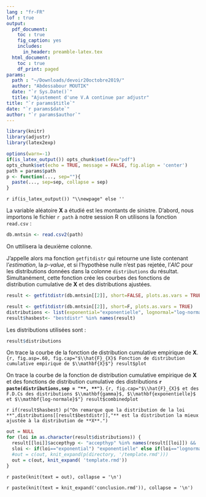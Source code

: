 ```yaml
---
lang : "fr-FR"
lof : true
output:
  pdf_document: 
    toc : true
    fig_caption: yes 
    includes:  
      in_header: preamble-latex.tex   
  html_document:
    toc : true
    df_print: paged    
params:
  path : "~/Downloads/devoir20octobre2019/"
  author: "Abdessabour MOUTIK"
  date: "`r Sys.Date()`"
  title: "Ajustement d'une V.A continue par adjustr"
title: "`r params$title`"
date: "`r params$date`"
author: "`r params$author`"
---
```


```r
library(knitr)
library(adjustr)
library(latex2exp)
```

```r
options(warn=-1)
if(is_latex_output()) opts_chunk$set(dev="pdf")
opts_chunk$set(echo = TRUE, message = FALSE, fig.align = 'center')
path = params$path
p <- function(..., sep=""){
  paste(..., sep=sep, collapse = sep)
}
```

`r if(is_latex_output()) "\\newpage" else ''`

  La variable aléatoire **X** a étudié est les montants de sinistre.
D'abord, nous importons le fichier `r path` à notre session R on utilisons la fonction `read.csv` :
```r
db.mntsin <- read.csv2(path)
```
  On uttilisera la deuxième colonne.
  
  J'appelle alors ma fonction `getfitdistr` qui retourne une liste contenant l'*estimation*, la *p-value*, et si l'hypothèse nulle n'est pas rejetée, l'*AIC* pour les distributions données dans la colonne `distributions` du résultat. Simultanément, cette fonction crée les courbes des fonctions de distribution cumulative de **X** et des distributions ajustées.
```r
result <- getfitdistr(db.mntsin[[2]], short=FALSE, plots.as.vars = TRUE)
```
```r
result <- getfitdistr(db.mntsin[[2]], short=F, plots.as.vars = TRUE)
distributions <- list(exponential="exponentielle", lognormal="log-normale", gamma="gamma")
result$hasbest<- "bestdistr" %in% names(result)
```
  Les distributions utilisées sont :
```r
result$distributions
```
  On trace la courbe de la fonction de distribution cumulative empirique de **X**.
```{r, fig.asp=.60, fig.cap="$\\hat{F}_{X}$ Fonction de distribution cumulative empirique de $\\mathbf{X}$"}
result$plot
```
  
  On trace la courbe de la fonction de distribution cumulative empirique de **X** et des fonctions de distribution cumulative des distributions **`r paste(distributions,sep = "**, **")`**.
```{r, fig.cap="$\\hat{F}_{X}$ et des F.D.Cs des distributions $\\mathbf{gamma}$, $\\mathbf{exponentielle}$ et $\\mathbf{log-normale}$"}
result$combinedplot
```

`r if(result$hasbest) p("On remarque que la distribution de la loi **",distributions[[result$bestdistr]],"** est la distribution la mieux ajustée à la distribution de **X**.")`


```r
out = NULL
for (loi in as.character(result$distributions)) {
  result[[loi]]$accepthyp <- "accepthyp" %in% names(result[[loi]]) && !is.na(result[[loi]]$accepthyp) && result[[loi]]$accepthyp
  sloi <- if(loi=="exponential") "exponentielle" else if(loi=="lognormal") "log-normale" else loi
  #out = c(out, knit_expand(p(directory, '/template.rmd')))
  out = c(out, knit_expand( 'template.rmd'))
}
```

`r paste(knit(text = out), collapse = '\n')`

`r paste(knit(text = knit_expand('conclusion.rmd')), collapse = '\n')`
